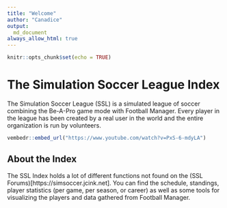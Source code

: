 ```yaml
---
title: "Welcome"
author: "Canadice"
output: 
  md_document
always_allow_html: true
---
```


```r
knitr::opts_chunk$set(echo = TRUE)
```

# The Simulation Soccer League Index

<!-- Welcome to the index for the [Simulation Soccer League](http://sslforums.com/) -->

 The Simulation Soccer League (SSL) is a simulated league of soccer combining the Be-A-Pro game mode with Football Manager. Every player in the league has been created by a real user in the world and the entire organization is run by volunteers.
 
```r
vembedr::embed_url("https://www.youtube.com/watch?v=PxS-6-mdyLA")
```

 
## About the Index
The SSL Index holds a lot of different functions not found on the (SSL Forums)[https://simsoccer.jcink.net]. You can find the schedule, standings, player statistics (per game, per season, or career) as well as some tools for visualizing the players and data gathered from Football Manager.



